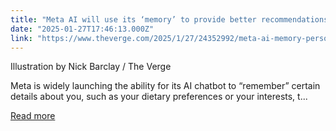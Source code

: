 ```yaml
---
title: "Meta AI will use its ‘memory’ to provide better recommendations"
date: "2025-01-27T17:46:13.000Z"
link: "https://www.theverge.com/2025/1/27/24352992/meta-ai-memory-personalization"
---
```


Illustration by Nick Barclay / The Verge
    

  
Meta is widely launching the ability for its AI chatbot to “remember” certain details about you, such as your dietary preferences or your interests, t...

[Read more](https://www.theverge.com/2025/1/27/24352992/meta-ai-memory-personalization)
